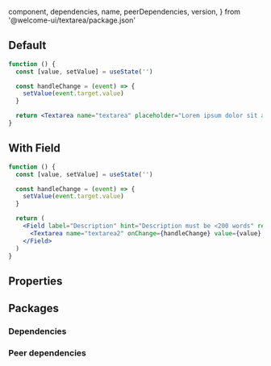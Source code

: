 
  component,
  dependencies,
  name,
  peerDependencies,
  version,
} from '@welcome-ui/textarea/package.json'

<showcase
  version={version}
  name={name}
  component={component}
  description="Allows user to get some text informations in multiples lines."
/>

## Default

```jsx
function () {
  const [value, setValue] = useState('')

  const handleChange = (event) => {
    setValue(event.target.value)
  }

  return <Textarea name="textarea" placeholder="Lorem ipsum dolor sit amet, consectetur adipiscing elit." onChange={handleChange} value={value} />
}
```

## With Field

```jsx
function () {
  const [value, setValue] = useState('')

  const handleChange = (event) => {
    setValue(event.target.value)
  }

  return (
    <Field label="Description" hint="Description must be <200 words" required>
      <Textarea name="textarea2" onChange={handleChange} value={value} />
    </Field>
  )
}
```

## Properties

<props propTypes={props.propTypes.Textarea} />

## Packages

### Dependencies

<dependencies dependencies={dependencies} />

### Peer dependencies

<dependencies dependencies={peerDependencies} />

<pagination />
